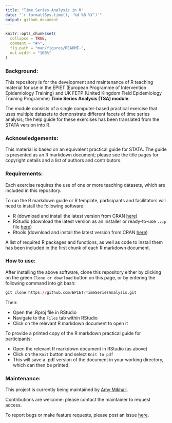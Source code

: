 ```yaml
---
title: "Time Series Analysis in R"
date: "`r format(Sys.time(), '%d %B %Y')`"
output: github_document
---
```


<!-- README.md is generated from README.Rmd. Please edit that file -->

```r
knitr::opts_chunk$set(
  collapse = TRUE,
  comment = "#>",
  fig.path = "man/figures/README-",
  out.width = "100%"
)
```

### Background:

This repository is for the development and maintenance of R teaching material for use in the EPIET (European Programme of Intervention Epidemiology Training) and UK FETP (United Kingdom Field Epidemiology Training Programme) **Time Series Analysis (TSA) module**.

The module consists of a single computer-based practical exercise that uses multiple datasets to demonstrate different facets of time series analysis; the help guide for these exercises has been translated from the STATA version into R. 


### Acknowledgements:

This material is based on an equivalent practical guide for STATA. The guide is presented as an R markdown document; please see the title pages for copyright details and a list of authors and contributors.
 
 
### Requirements:

Each exercise requires the use of one or more teaching datasets, which are included in this repository.

To run the R markdown guide or R template, participants and facilitators will need to install the following software:

 - R (download and install the latest version from CRAN [here](https://cran.r-project.org/))
 - RStudio (download the latest version as an installer or ready-to-use `.zip` file [here](https://rstudio.com/products/rstudio/download/))
 - Rtools (download and install the latest version from CRAN [here](https://cran.r-project.org/bin/windows/Rtools/))

A list of required R packages and functions, as well as code to install them has been included in the first chunk of each R markdown document.


### How to use:

After installing the above software, clone this repository either by clicking on the green `Clone or download` button on this page, or by entering the following command into git bash:

```r
git clone https://github.com/EPIET/TimeSeriesAnalysis.git
```


Then:

 - Open the .Rproj file in RStudio
 - Navigate to the `Files` tab within RStudio 
 - Click on the relevant R markdown document to open it
 
To provide a printed copy of the R markdown practical guide for participants:

 - Open the relevant R markdown document in RStudio (as above)
 - Click on the `Knit` button and select `Knit to pdf`
 - This will save a .pdf version of the document in your working directory, which can then be printed.


### Maintenance:

This project is currently being maintained by [Amy Mikhail](https://github.com/AmyMikhail).  

Contributions are welcome: please contact the maintainer to request access.

To report bugs or make feature requests, please post an issue [here](https://github.com/EPIET/TimeSeriesAnalysis/issues).
